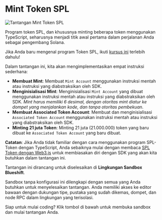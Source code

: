 
# Mint Token SPL

![Tantangan Mint Token SPL](/graphics/challenge-banners/typescript-mint-an-spl-token.png)

Program token SPL, dan khususnya minting beberapa token menggunakan TypeScript, seharusnya menjadi titik awal pertama dalam perjalanan Anda sebagai pengembang Solana.

Jika Anda baru mengenal program Token SPL, ikuti [kursus ini](/id/courses/spl-token-with-web3js) terlebih dahulu!

Dalam tantangan ini, kita akan mengimplementasikan empat instruksi sederhana:

- **Membuat Mint**: Membuat `Mint Account` menggunakan instruksi mentah atau instruksi yang diabstraksikan oleh SDK.
- **Menginisialisasi Mint**: Menginisialisasi `Mint Account` yang dibuat menggunakan instruksi mentah atau instruksi yang diabstraksikan oleh SDK. *Mint harus memiliki 6 desimal, dengan otoritas mint diatur ke dompet yang menjalankan kode, dan tanpa otoritas pembekuan*.
- **Membuat Associated Token Account**: Membuat dan menginisialisasi `Associated Token Account` menggunakan instruksi mentah atau instruksi yang diabstraksikan oleh SDK.
- **Minting 21 juta Token**: Minting 21 juta (21.000.000) token yang baru dibuat ke `Associated Token Account` yang baru dibuat.

**Catatan**: Jika Anda tidak familiar dengan cara menggunakan program SPL-Token dengan TypeScript, Anda sebaiknya mulai dengan membaca [SPL Token dengan Web3.js](/id/courses/spl-token-with-web3js) untuk membiasakan diri dengan SDK yang akan kita butuhkan dalam tantangan ini.

<ArticleSection name="Lingkungan Sandbox Blueshift" id="blueshift-sandbox-environment" level="h2" />

Tantangan ini dirancang untuk diselesaikan di **Lingkungan Sandbox Blueshift**.

Sandbox tanpa konfigurasi ini dilengkapi dengan semua yang Anda butuhkan untuk menyelesaikan tantangan. Anda memiliki akses ke editor bawaan
dengan dukungan tipe, pustaka yang sudah dikemas, dompet, dan node RPC dalam lingkungan yang terisolasi.

Siap untuk mulai coding? Klik tombol di bawah untuk membuka sandbox dan mulai tantangan Anda.
